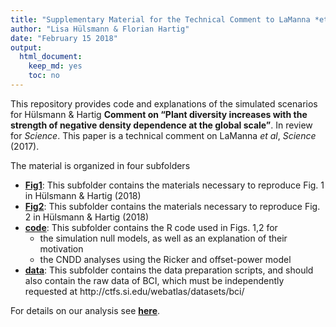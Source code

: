```yaml
---
title: "Supplementary Material for the Technical Comment to LaManna *et al*. 2017, Science"
author: "Lisa Hülsmann & Florian Hartig"
date: "February 15 2018"
output: 
  html_document: 
    keep_md: yes
    toc: no
---
```


This repository provides code and explanations of the simulated scenarios for Hülsmann & Hartig **Comment on “Plant diversity increases with the strength of negative density dependence at the global scale”**. In review for *Science*. This paper is a technical comment on LaManna *et al*, *Science* (2017).

The material is organized in four subfolders

* [**Fig1**](https://github.com/LisaHuelsmann/CommentTo-LaMannaEtAl-Science/tree/master/Fig1): This subfolder contains the materials necessary to reproduce Fig. 1 in Hülsmann & Hartig (2018)  
* [**Fig2**](https://github.com/LisaHuelsmann/CommentTo-LaMannaEtAl-Science/tree/master/Fig2): This subfolder contains the materials necessary to reproduce Fig. 2 in Hülsmann & Hartig (2018)  
* [**code**](https://github.com/LisaHuelsmann/CommentTo-LaMannaEtAl-Science/tree/master/code): This subfolder contains the R code used in Figs. 1,2 for
    + the simulation null models, as well as an explanation of their motivation
    + the CNDD analyses using the Ricker and offset-power model
* [**data**](https://github.com/LisaHuelsmann/CommentTo-LaMannaEtAl-Science/tree/master/data): This subfolder contains the data preparation scripts, and should also contain the raw data of BCI, which must be independently requested at http://ctfs.si.edu/webatlas/datasets/bci/


For details on our analysis see [**here**](https://github.com/LisaHuelsmann/CommentTo-LaMannaEtAl-Science/tree/master/code).


